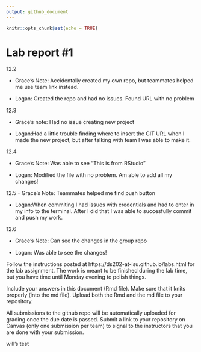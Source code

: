 ```yaml
---
output: github_document
---
```


<!-- README.md is generated from README.Rmd. Please edit the README.Rmd file -->


```r
knitr::opts_chunk$set(echo = TRUE)
```

# Lab report #1


12.2

- Grace's Note: Accidentally created my own repo, but teammates helped me use team link instead. 

- Logan: Created the repo and had no issues. Found URL with no problem

12.3

- Grace's note: Had no issue creating new project

- Logan:Had a little trouble finding where to insert the GIT URL when I made the new project, but after talking with team I was able to make it.

12.4

- Grace's Note: Was able to see "This is from RStudio"

- Logan: Modified the file with no problem. Am able to add all my changes!

12.5
- Grace's Note: Teammates helped me find push button

- Logan:When commiting I had issues with credentials and had to enter in my info to the terminal. After I did that I was able to succesfully commit and push my work.

12.6

- Grace's Note: Can see the changes in the group repo

- Logan: Was able to see the changes!


Follow the instructions posted at https://ds202-at-isu.github.io/labs.html for the lab assignment. The work is meant to be finished during the lab time, but you have time until Monday evening to polish things.

Include your answers in this document (Rmd file). Make sure that it knits properly (into the md file). Upload both the Rmd and the md file to your repository.  

All submissions to the github repo will be automatically uploaded for grading once the due date is passed.
Submit a link to your repository on Canvas (only one submission per team) to signal to the instructors that you are done with your submission.





will's test
